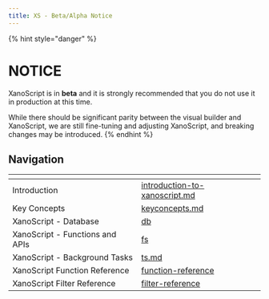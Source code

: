 ```yaml
---
title: XS - Beta/Alpha Notice
---
```


{% hint style="danger" %}
# NOTICE

XanoScript is in **beta** and it is strongly recommended that you do not use it in production at this time.

While there should be significant parity between the visual builder and XanoScript, we are still fine-tuning and adjusting XanoScript, and breaking changes may be introduced.
{% endhint %}

## Navigation

<table data-view="cards"><thead><tr><th></th><th data-hidden data-card-target data-type="content-ref"></th></tr></thead><tbody><tr><td>Introduction</td><td><a href="../../xanoscript/introduction-to-xanoscript.md">introduction-to-xanoscript.md</a></td></tr><tr><td>Key Concepts</td><td><a href="../../xanoscript/keyconcepts.md">keyconcepts.md</a></td></tr><tr><td>XanoScript - Database</td><td><a href="../../xanoscript/db/">db</a></td></tr><tr><td>XanoScript - Functions and APIs</td><td><a href="../../xanoscript/fs/">fs</a></td></tr><tr><td>XanoScript - Background Tasks</td><td><a href="../../xanoscript/ts.md">ts.md</a></td></tr><tr><td>XanoScript Function Reference</td><td><a href="../../xanoscript/fs/function-reference/">function-reference</a></td></tr><tr><td>XanoScript Filter Reference</td><td><a href="../../xanoscript/fs/filter-reference/">filter-reference</a></td></tr></tbody></table>


